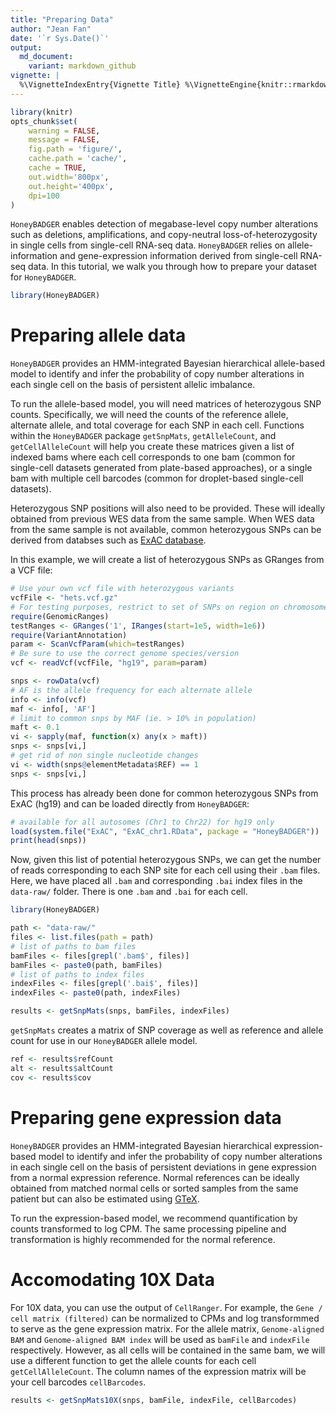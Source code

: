 ```yaml
---
title: "Preparing Data"
author: "Jean Fan"
date: '`r Sys.Date()`'
output:
  md_document:
    variant: markdown_github
vignette: |
  %\VignetteIndexEntry{Vignette Title} %\VignetteEngine{knitr::rmarkdown} \usepackage[utf8]{inputenc}
---
```



```r
library(knitr)
opts_chunk$set(
    warning = FALSE,
    message = FALSE,
    fig.path = 'figure/',
    cache.path = 'cache/',
    cache = TRUE,
    out.width='800px',
    out.height='400px',
    dpi=100
)
```

`HoneyBADGER` enables detection of megabase-level copy number alterations such as deletions, amplifications, and copy-neutral loss-of-heterozygosity in single cells from single-cell RNA-seq data. `HoneyBADGER` relies on allele-information and gene-expression information derived from single-cell RNA-seq data. In this tutorial, we walk you through how to prepare your dataset for `HoneyBADGER`.

```r
library(HoneyBADGER)
```

# Preparing allele data

`HoneyBADGER` provides an HMM-integrated Bayesian hierarchical allele-based model to identify and infer the probability of copy number alterations in each single cell on the basis of persistent allelic imbalance. 

To run the allele-based model, you will need matrices of heterozygous SNP counts. Specifically, we will need the counts of the reference allele, alternate allele, and total coverage for each SNP in each cell. Functions within the `HoneyBADGER` package `getSnpMats`, `getAlleleCount`, and `getCellAlleleCount` will help you create these matrices given a list of indexed bams where each cell corresponds to one bam (common for single-cell datasets generated from plate-based approaches), or a single bam with multiple cell barcodes (common for droplet-based single-cell datasets).

Heterozygous SNP positions will also need to be provided. These will ideally obtained from previous WES data from the same sample. When WES data from the same sample is not available, common heterozygous SNPs can be derived from databses such as [ExAC database](http://exac.broadinstitute.org/).

In this example, we will create a list of heterozygous SNPs as GRanges from a VCF file:

```r
# Use your own vcf file with heterozygous variants
vcfFile <- "hets.vcf.gz"
# For testing purposes, restrict to set of SNPs on region on chromosome 1
require(GenomicRanges)
testRanges <- GRanges('1', IRanges(start=1e5, width=1e6))
require(VariantAnnotation)
param <- ScanVcfParam(which=testRanges)
# Be sure to use the correct genome species/version
vcf <- readVcf(vcfFile, "hg19", param=param)

snps <- rowData(vcf)
# AF is the allele frequency for each alternate allele
info <- info(vcf)
maf <- info[, 'AF'] 
# limit to common snps by MAF (ie. > 10% in population)
maft <- 0.1
vi <- sapply(maf, function(x) any(x > maft))
snps <- snps[vi,]
# get rid of non single nucleotide changes
vi <- width(snps@elementMetadata$REF) == 1
snps <- snps[vi,]
```

This process has already been done for common heterozygous SNPs from ExAC (hg19) and can be loaded directly from `HoneyBADGER`:

```r
# available for all autosomes (Chr1 to Chr22) for hg19 only
load(system.file("ExAC", "ExAC_chr1.RData", package = "HoneyBADGER"))
print(head(snps))
```

Now, given this list of potential heterozygous SNPs, we can get the number of reads corresponding to each SNP site for each cell using their `.bam` files. Here, we have placed all `.bam` and corresponding `.bai` index files in the `data-raw/` folder. There is one `.bam` and `.bai` for each cell. 

```r
library(HoneyBADGER)

path <- "data-raw/"
files <- list.files(path = path)
# list of paths to bam files
bamFiles <- files[grepl('.bam$', files)]
bamFiles <- paste0(path, bamFiles) 
# list of paths to index files
indexFiles <- files[grepl('.bai$', files)] 
indexFiles <- paste0(path, indexFiles) 

results <- getSnpMats(snps, bamFiles, indexFiles)
```

`getSnpMats` creates a matrix of SNP coverage as well as reference and allele count for use in our `HoneyBADGER` allele model. 

```r
ref <- results$refCount
alt <- results$altCount
cov <- results$cov
```

# Preparing gene expression data

`HoneyBADGER` provides an HMM-integrated Bayesian hierarchical expression-based model to identify and infer the probability of copy number alterations in each single cell on the basis of persistent deviations in gene expression from a normal expression reference. Normal references can be ideally obtained from matched normal cells or sorted samples from the same patient but can also be estimated using [GTeX](https://www.gtexportal.org/home/). 

To run the expression-based model, we recommend quantification by counts transformed to log CPM. The same processing pipeline and transformation is highly recommended for the normal reference. 

# Accomodating 10X Data

For 10X data, you can use the output of `CellRanger`. For example, the `Gene / cell matrix (filtered)` can be normalized to CPMs and log transformmed to serve as the gene expression matrix. For the allele matrix, `Genome-aligned BAM` and `Genome-aligned BAM index` will be used as `bamFile` and `indexFile` respectively. However, as all cells will be contained in the same bam, we will use a different function to get the allele counts for each cell `getCellAlleleCount`. The column names of the expression matrix will be your cell barcodes `cellBarcodes`.  

```r
results <- getSnpMats10X(snps, bamFile, indexFile, cellBarcodes)
```




